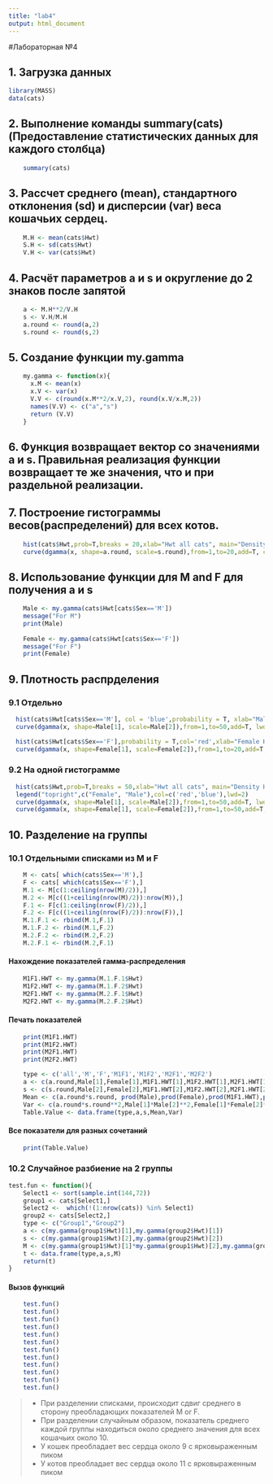 ```yaml
---
title: "lab4"
output: html_document
---
```


#Лабораторная №4

## 1. Загрузка данных
```r
library(MASS)
data(cats)
```
## 2. Выполнение команды summary(cats) (Предоставление статистических данных для каждого столбца)
```r
    summary(cats)
```
## 3. Рассчет среднего (mean), стандартного отклонения (sd) и дисперсии (var) веса кошачьих сердец.
```r
    M.H <- mean(cats$Hwt)
    S.H <- sd(cats$Hwt)
    V.H <- var(cats$Hwt)
```
## 4. Расчёт параметров a и s и округление до 2 знаков после запятой
```r
    a <- M.H**2/V.H
    s <- V.H/M.H
    a.round <- round(a,2) 
    s.round <- round(s,2) 
```
## 5. Создание функции my.gamma
```r
    my.gamma <- function(x){
      x.M <- mean(x)
      x.V <- var(x)
      V.V <- c(round(x.M**2/x.V,2), round(x.V/x.M,2))
      names(V.V) <- c("a","s")
      return (V.V)
    }
```
## 6. Функция возвращает вектор со значениями a и s. Правильная реализация функции возвращает те же значения, что и при раздельной реализации.
## 7. Построение гистограммы весов(распределений) для всех котов.
```r
    hist(cats$Hwt,prob=T,breaks = 20,xlab="Hwt all cats", main="Density HWt all cats")
    curve(dgamma(x, shape=a.round, scale=s.round),from=1,to=20,add=T, col='red')
```

## 8. Использование функции для M and F для получения a и s
```r
    
    Male <- my.gamma(cats$Hwt[cats$Sex=='M'])
    message("For M")
    print(Male)
    
    Female <- my.gamma(cats$Hwt[cats$Sex=='F'])
    message("For F")
    print(Female)
```
## 9. Плотность распрделения
### 9.1 Отдельно
```r
  hist(cats$Hwt[cats$Sex=='M'], col = 'blue',probability = T, xlab="Male Hwt", main="Density Male HWt",breaks = 50)
  curve(dgamma(x, shape=Male[1], scale=Male[2]),from=1,to=50,add=T, lwd=2)
```

```r
  hist(cats$Hwt[cats$Sex=='F'],probability = T,col='red',xlab="Female Hwt", main="Density Female HWt",breaks = 20)
  curve(dgamma(x, shape=Female[1], scale=Female[2]),from=1,to=20,add=T,lwd=2)
```

### 9.2 На одной гистограмме
```r
  hist(cats$Hwt,prob=T,breaks = 50,xlab="Hwt all cats", main="Density HWt all cats")
  legend("topright",c("Female", "Male"),col=c('red','blue'),lwd=2)
  curve(dgamma(x, shape=Male[1], scale=Male[2]),from=1,to=50,add=T, lwd=2,col='blue')
  curve(dgamma(x, shape=Female[1], scale=Female[2]),from=1,to=50,add=T,lwd=2,col='red')
```

## 10. Разделение на группы
### 10.1 Отдельными списками из M и F
```r
    M <- cats[ which(cats$Sex=='M'),]
    F <- cats[ which(cats$Sex=='F'),]
    M.1 <- M[c(1:ceiling(nrow(M)/2)),]
    M.2 <- M[c((1+ceiling(nrow(M)/2)):nrow(M)),]
    F.1 <- F[c(1:ceiling(nrow(F)/2)),]
    F.2 <- F[c((1+ceiling(nrow(F)/2)):nrow(F)),]
    M.1.F.1 <- rbind(M.1,F.1)
    M.1.F.2 <- rbind(M.1,F.2)
    M.2.F.2 <- rbind(M.2,F.2)
    M.2.F.1 <- rbind(M.2,F.1)
```
#### Нахождение показателей гамма-распределения
```r
    M1F1.HWT <- my.gamma(M.1.F.1$Hwt)
    M1F2.HWT <- my.gamma(M.1.F.2$Hwt)
    M2F1.HWT <- my.gamma(M.2.F.1$Hwt)
    M2F2.HWT <- my.gamma(M.2.F.2$Hwt)
```
#### Печать показателей
```r
    print(M1F1.HWT)
    print(M1F2.HWT)
    print(M2F1.HWT)
    print(M2F2.HWT)
```
 
```r
    type <- c('all','M','F','M1F1','M1F2','M2F1','M2F2')
    a <- c(a.round,Male[1],Female[1],M1F1.HWT[1],M1F2.HWT[1],M2F1.HWT[1],M2F2.HWT[1]) 
    s <- c(s.round,Male[2],Female[2],M1F1.HWT[2],M1F2.HWT[2],M2F1.HWT[2],M2F2.HWT[2])
    Mean <- c(a.round*s.round, prod(Male),prod(Female),prod(M1F1.HWT),prod(M1F2.HWT),prod(M2F1.HWT),prod(M2F2.HWT))
    Var <- c(a.round*s.round**2,Male[1]*Male[2]**2,Female[1]*Female[2]**2,M1F1.HWT[1]*M1F1.HWT[2]**2,M1F2.HWT[1]*M1F2.HWT[2]**2,M2F1.HWT[1]*M2F1.HWT[2]**2,M2F2.HWT[1]*M2F2.HWT[2]**2)
    Table.Value <- data.frame(type,a,s,Mean,Var)
```
#### Все показатели для разных сочетаний
```r
    print(Table.Value)
```
### 10.2 Случайное разбиение на 2 группы
```r
test.fun <- function(){
    Select1 <- sort(sample.int(144,72))
    group1 <- cats[Select1,]
    Select2 <-  which(!(1:nrow(cats)) %in% Select1)
    group2 <- cats[Select2,]
    type <- c("Group1","Group2")
    a <- c(my.gamma(group1$Hwt)[1],my.gamma(group2$Hwt)[1])
    s <- c(my.gamma(group1$Hwt)[2],my.gamma(group2$Hwt)[2])
    M <- c(my.gamma(group1$Hwt)[1]*my.gamma(group1$Hwt)[2],my.gamma(group2$Hwt)[1]*my.gamma(group2$Hwt)[2])
    t <- data.frame(type,a,s,M)
    return(t)
}    
```
#### Вызов функций
```r
    test.fun()
    test.fun()
    test.fun()
    test.fun()
    test.fun()
    test.fun()
    test.fun()
    test.fun()
    test.fun()
    test.fun()
    test.fun()
    test.fun()
```
> * При разделении списками, происходит сдвиг среднего в сторону преобладающих показателей M or F. 
* При разделении случайным образом, показатель среднего каждой группы находиться около среднего значения для всех кошачьих около 10.
* У кошек преобладает вес сердца около 9 с ярковыраженным пиком
* У котов преобладает вес сердца около 11 с ярковыраженным пиком
